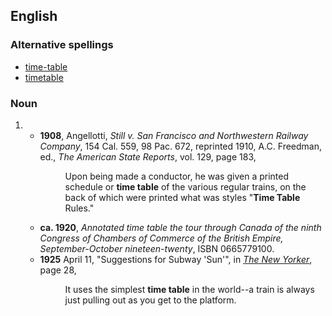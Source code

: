 ==English==
===Alternative spellings===
*[[time-table]]
*[[timetable]]
===Noun===
{{en-noun|s|sg=[[time]] [[table]]}}
#{{alternative spelling of|[[timetable]]}}
#*'''1908''', Angellotti, ''Still v. San Francisco and Northwestern Railway Company'', 154 Cal. 559, 98 Pac. 672, reprinted 1910, A.C. Freedman, ed., ''The American State Reports'', vol. 129, page 183,
#*:Upon being made a conductor, he was given a printed schedule or '''time table''' of the various regular trains, on the back of which were printed what was styles "'''Time Table''' Rules."
#*'''ca. 1920''', ''Annotated time table the tour through Canada of the ninth Congress of Chambers of Commerce of the British Empire, September-October nineteen-twenty'', ISBN 0665779100.<!--This is according to WorldCat. I don't know how a ca. 1920 publication can have an ISBN.-->
#*'''1925''' April 11, "Suggestions for Subway 'Sun'", in ''[[w:The New Yorker|The New Yorker]]'', page 28,<!--confirmed on microfilm-->
#*:It uses the simplest '''time table''' in the world--a train is always just pulling out as you get to the platform.